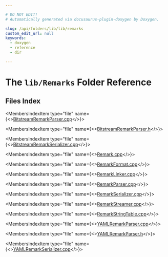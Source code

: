 ```yaml
---

# DO NOT EDIT!
# Automatically generated via docusaurus-plugin-doxygen by Doxygen.

slug: /api/folders/lib/lib/remarks
custom_edit_url: null
keywords:
  - doxygen
  - reference
  - dir

---
```





# The `lib/Remarks` Folder Reference

<DoxygenPage pluginConfig={pluginConfig}>



## Files Index

<MembersIndex>

<MembersIndexItem
  type="file"
  name={<><a href="/docs/api/files/lib/lib/remarks/bitstreamremarkparser-cpp">BitstreamRemarkParser.cpp</a></>}>
</MembersIndexItem>

<MembersIndexItem
  type="file"
  name={<><a href="/docs/api/files/lib/lib/remarks/bitstreamremarkparser-h">BitstreamRemarkParser.h</a></>}>
</MembersIndexItem>

<MembersIndexItem
  type="file"
  name={<><a href="/docs/api/files/lib/lib/remarks/bitstreamremarkserializer-cpp">BitstreamRemarkSerializer.cpp</a></>}>
</MembersIndexItem>

<MembersIndexItem
  type="file"
  name={<><a href="/docs/api/files/lib/lib/remarks/remark-cpp">Remark.cpp</a></>}>
</MembersIndexItem>

<MembersIndexItem
  type="file"
  name={<><a href="/docs/api/files/lib/lib/remarks/remarkformat-cpp">RemarkFormat.cpp</a></>}>
</MembersIndexItem>

<MembersIndexItem
  type="file"
  name={<><a href="/docs/api/files/lib/lib/remarks/remarklinker-cpp">RemarkLinker.cpp</a></>}>
</MembersIndexItem>

<MembersIndexItem
  type="file"
  name={<><a href="/docs/api/files/lib/lib/remarks/remarkparser-cpp">RemarkParser.cpp</a></>}>
</MembersIndexItem>

<MembersIndexItem
  type="file"
  name={<><a href="/docs/api/files/lib/lib/remarks/remarkserializer-cpp">RemarkSerializer.cpp</a></>}>
</MembersIndexItem>

<MembersIndexItem
  type="file"
  name={<><a href="/docs/api/files/lib/lib/remarks/remarkstreamer-cpp">RemarkStreamer.cpp</a></>}>
</MembersIndexItem>

<MembersIndexItem
  type="file"
  name={<><a href="/docs/api/files/lib/lib/remarks/remarkstringtable-cpp">RemarkStringTable.cpp</a></>}>
</MembersIndexItem>

<MembersIndexItem
  type="file"
  name={<><a href="/docs/api/files/lib/lib/remarks/yamlremarkparser-cpp">YAMLRemarkParser.cpp</a></>}>
</MembersIndexItem>

<MembersIndexItem
  type="file"
  name={<><a href="/docs/api/files/lib/lib/remarks/yamlremarkparser-h">YAMLRemarkParser.h</a></>}>
</MembersIndexItem>

<MembersIndexItem
  type="file"
  name={<><a href="/docs/api/files/lib/lib/remarks/yamlremarkserializer-cpp">YAMLRemarkSerializer.cpp</a></>}>
</MembersIndexItem>

</MembersIndex>


</DoxygenPage>
